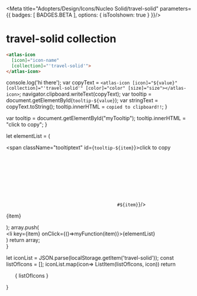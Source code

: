 
<Meta title="Adopters/Design/Icons/Nucleo Solid/travel-solid" parameters={{ badges: [ BADGES.BETA ], options: { isToolshown: true } }}/>

# travel-solid collection

```html
<atlas-icon 
  [icon]="icon-name"  
  [collection]="'travel-solid'">
</atlas-icon>

```

<style>
{`
/* NOTE: This css is generated by Nucleo */
ul {
  display: flex;
  flex-wrap: wrap;
  justify-content: center;
  padding-left: 0;
}

ul li {
  border-radius: .4em;
  transition: background-color .2s;
  user-select: none;
  overflow: hidden;
  text-align: center;
  padding: 2em 1em 1em;
}

ul li:hover {
  background: hsla(0, 0%, 0%, 0.05);
  cursor: pointer;
}

ul p {
  display: block;
  font-size: 0.75rem;
  color: hsla(0, 0%, 0%, 0.5);
  user-select: text;
  cursor: pointer;
  max-width: 6rem;
  padding: 8px 0 4px;
}

ul p::selection {
  background: hsl(230, 93%, 66%);
  color: #fff;
}

ul p::-moz-selection {
  background: hsl(230, 93%, 66%);
  color: #fff;
}

.svg-wrapper {
  font-size: 32px;
}

.svg-wrapper svg {
  display: block;
  margin: 0 auto 10px;
}

/* --------------------------------

Icons

-------------------------------- */

:root {
  --icon-color-primary: inherit;
  --icon-color-secondary: currentColor;
}

.icon {
  display: inline-block;
  color: var(--icon-color-primary); /* icon primary color */
  height: 1em;
  width: 1em;
  line-height: 1;
  flex-shrink: 0;
  max-width: initial;
}

.icon use {
  /* icon secondary color */
  fill: var(--icon-color-secondary);
  stroke: var(--icon-color-secondary);
}

.css-122ju8q {
    padding: 0;
}

.icon-name {
    font-size: 12px;
}

/* --------------------------------

Caps/Corners

-------------------------------- */

.icon use {
  --icon-stroke-linecap-butt: butt;
  stroke-miterlimit: 10;
  stroke-linecap: square;
  stroke-linejoin: miter;
}

.stroke-round use {
  --icon-stroke-linecap-butt: round;
  stroke-linecap: round;
  stroke-linejoin: round;
}

/* --------------------------------

Tooltip

-------------------------------- */

.tooltip {
  position: relative;
  display: inline-block;
}

.tooltip .tooltiptext {
  visibility: hidden;
  width: 100%;
  background-color: #f6f9fc;
  color: #242323;
  text-align: center;
  padding: 3px;
  position: absolute;
  z-index: 1;
  bottom: 84%;
  left: 50%;
  margin-left: -75px;
  opacity: 0;
  transition: opacity 0.3s;
  font-size: 11px;
  justify-content: center;
  display: flex;
  align-items: center;
}

.tooltip:hover .tooltiptext {
  visibility: visible;
  opacity: 1;
}
    
    `}
</style>


  console.log('hi there');
  var copyText = `<atlas-icon [icon]="${value}" [collection]="'travel-solid'" [color]="color" [size]="size"></atlas-icon>`;
  navigator.clipboard.writeText(copyText);
  var tooltip = document.getElementById(`tooltip-${value}`);
  var stringText = copyText.toString();
  tooltip.innerHTML = `copied to clipboard!!`;
}

  var tooltip = document.getElementById("myTooltip");
  tooltip.innerHTML = "click to copy";
}

  let elementList = (
      <div>
          <span className="tooltiptext" id={`tooltip-${item}`}>click to copy</span>
          <div className="svg-wrapper">
          <svg className="icon">
            <use href={`#${item}`}/>
          </svg>
          </div>
          <p  data-folder="">
          {item}
          </p> 
      </div>
  );
  array.push( <div className="tooltip" key={item}><li key={item} onClick={()=>myFunction(item)}>{elementList}</li></div>)
  return array;   
}

  let iconList = JSON.parse(localStorage.getItem('travel-solid'));
  const listOfIcons = [];
  iconList.map(icon=> ListItem(listOfIcons, icon))
  return <ul>{ listOfIcons }</ul>
}

<Base/>
<svg xmlns="http://www.w3.org/2000/svg">
  <defs>
    <symbol id="bag-luggage" viewBox="0 0 24 24">
      <path fill="currentColor" d="M15.75 3.75A.71.71 0 0 0 15 3H9a.709.709 0 0 0-.75.75V19.5h7.5V3.75Zm-6 .75h4.5v2.25h-4.5V4.5Zm9.75 2.25h-2.25V19.5h2.25A1.5 1.5 0 0 0 21 18V8.25a1.5 1.5 0 0 0-1.5-1.5ZM3 18V8.25a1.5 1.5 0 0 1 1.5-1.5h2.25V19.5H4.5A1.5 1.5 0 0 1 3 18Z"/>
    </symbol>
    <symbol id="check-in" viewBox="0 0 24 24">
      <path fill="currentColor" d="M3.75 18V7.5A2.25 2.25 0 0 1 6 5.25h1.5v-1.5a.75.75 0 0 1 1.5 0v1.5h6v-1.5a.75.75 0 1 1 1.5 0v1.5H18a2.25 2.25 0 0 1 2.25 2.25v5.25a.75.75 0 1 1-1.5 0v-3H5.25V18a.75.75 0 0 0 .75.75h7.5a.75.75 0 1 1 0 1.5H6A2.25 2.25 0 0 1 3.75 18Z"/>
      <path fill="currentColor" d="M12.22 17.03c.14.141.331.22.53.22h3v2.625a.375.375 0 0 0 .6.3l4.5-3.375a.374.374 0 0 0 0-.6l-4.5-3.375a.375.375 0 0 0-.6.3v2.625h-3a.75.75 0 0 0-.53 1.28Z"/>
    </symbol>
    <symbol id="check-out" viewBox="0 0 24 24">
      <path fill="currentColor" d="M16.5 5.25H18a2.25 2.25 0 0 1 2.25 2.25V18A2.25 2.25 0 0 1 18 20.25h-7.5a.75.75 0 1 1 0-1.5H18a.75.75 0 0 0 .75-.75V9.75H5.25v3a.75.75 0 1 1-1.5 0V7.5A2.25 2.25 0 0 1 6 5.25h1.5v-1.5a.75.75 0 0 1 1.5 0v1.5h6v-1.5a.75.75 0 1 1 1.5 0v1.5Z"/>
      <path fill="currentColor" d="M11.78 17.03a.75.75 0 0 1-.53.22h-3v2.625a.375.375 0 0 1-.6.3L3.15 16.8a.375.375 0 0 1 0-.6l4.5-3.375a.375.375 0 0 1 .6.3v2.625h3a.75.75 0 0 1 .53 1.28Z"/>
    </symbol>
    <symbol id="currency-exchange" viewBox="0 0 24 24">
      <path fill="currentColor" d="M18.791 17.886A8.986 8.986 0 0 0 12 3a.75.75 0 1 0 0 1.5 7.49 7.49 0 0 1 5.73 12.325l-1.34-1.34a.374.374 0 0 0-.635.204l-.75 4.5a.374.374 0 0 0 .431.43l4.5-.75a.375.375 0 0 0 .204-.634l-1.349-1.349ZM12 19.5A7.49 7.49 0 0 1 6.27 7.175l1.34 1.34a.375.375 0 0 0 .635-.203l.75-4.5a.375.375 0 0 0-.431-.432l-4.5.75a.375.375 0 0 0-.204.636l1.34 1.34A9 9 0 0 0 12 21a.75.75 0 1 0 0-1.5Z"/>
      <path fill="currentColor" d="M14.823 14.485c.115-.26.171-.54.164-.824a1.789 1.789 0 0 0-.459-1.242 4.345 4.345 0 0 0-1.65-.966l-.477-.183V8.986a6.754 6.754 0 0 1 1.959.464l.459-1.15a6.93 6.93 0 0 0-2.417-.514V6.75h-.834v1.058c-.663.038-1.3.273-1.83.675a1.768 1.768 0 0 0-.675 1.425c-.015.495.154.98.476 1.358a3.71 3.71 0 0 0 1.503.944l.525.195v2.348a5.704 5.704 0 0 1-1.293-.186 6.433 6.433 0 0 1-1.261-.442v1.325c.81.33 1.68.491 2.554.476v1.324h.834v-1.361a3.381 3.381 0 0 0 1.921-.728 1.92 1.92 0 0 0 .501-.676Zm-4.06-3.995a.84.84 0 0 1-.226-.595.742.742 0 0 1 .266-.576c.22-.174.487-.28.766-.308v1.95a2.293 2.293 0 0 1-.807-.47Zm2.681 2.937a.783.783 0 0 1 .062.327c0 .52-.368.835-1.105.946v-2.001c.31.098.598.252.85.455a.78.78 0 0 1 .193.273Z"/>
    </symbol>
    <symbol id="data-table" viewBox="0 0 24 24">
      <path fill="currentColor" d="M3.75 4.5v6a.75.75 0 0 0 .75.75h15a.75.75 0 0 0 .75-.75v-6a.75.75 0 0 0-.75-.75h-15a.75.75 0 0 0-.75.75ZM10.875 9h-4.5A.375.375 0 0 1 6 8.625v-2.25A.375.375 0 0 1 6.375 6h4.5a.375.375 0 0 1 .375.375v2.25a.375.375 0 0 1-.375.375Zm6.75 0h-4.5a.375.375 0 0 1-.375-.375v-2.25A.375.375 0 0 1 13.125 6h4.5a.375.375 0 0 1 .375.375v2.25a.375.375 0 0 1-.375.375ZM10.5 12.75h-6a.75.75 0 0 0 0 1.5h6a.75.75 0 0 0 0-1.5Zm-6 3h6a.75.75 0 0 1 0 1.5h-6a.75.75 0 0 1 0-1.5Zm6 3h-6a.75.75 0 0 0 0 1.5h6a.75.75 0 0 0 0-1.5Zm3-6h6a.75.75 0 0 1 0 1.5h-6a.75.75 0 0 1 0-1.5Zm6 3h-6a.75.75 0 0 0 0 1.5h6a.75.75 0 0 0 0-1.5Zm-6 3h6a.75.75 0 0 1 0 1.5h-6a.75.75 0 0 1 0-1.5Z"/>
    </symbol>
    <symbol id="explore" viewBox="0 0 24 24">
      <path fill="currentColor" d="M12 6.75c.45 0 .75-.3.75-.75V3.75c0-.45-.3-.75-.75-.75s-.75.3-.75.75V6c0 .45.3.75.75.75Zm0 1.5C9.9 8.25 8.25 9.9 8.25 12S9.9 15.75 12 15.75s3.75-1.65 3.75-3.75S14.1 8.25 12 8.25Zm4.8 0a.68.68 0 0 1-.525.225c-.225 0-.45-.075-.525-.225-.3-.3-.3-.75 0-1.05l.75-.75c.3-.3.75-.3 1.05 0 .3.3.3.75 0 1.05l-.75.75Zm-1.05 7.5c-.3.3-.3.75 0 1.05l.825.825a.81.81 0 0 0 .525.225.68.68 0 0 0 .525-.225c.3-.3.3-.75 0-1.05l-.825-.825c-.3-.3-.75-.3-1.05 0Zm-9.3.75.75-.75c.3-.3.825-.3 1.05 0 .3.3.3.75 0 1.05l-.75.75a.68.68 0 0 1-.525.225.81.81 0 0 1-.525-.225c-.3-.3-.3-.75 0-1.05Zm.75-8.25a.81.81 0 0 0 .525.225c.225 0 .45-.075.525-.225.3-.3.3-.75 0-1.05l-.75-.75c-.3-.3-.75-.3-1.05 0-.3.3-.3.75 0 1.05l.75.75Zm10.8 3h2.25c.45 0 .75.3.75.75s-.3.75-.75.75H18c-.45 0-.75-.3-.75-.75s.3-.75.75-.75Zm-6 6c-.45 0-.75.3-.75.75v2.25c0 .45.3.75.75.75s.75-.3.75-.75V18c0-.45-.3-.75-.75-.75Zm-6-6c.45 0 .75.3.75.75s-.3.75-.75.75H3.75c-.45 0-.75-.3-.75-.75s.3-.75.75-.75H6Z"/>
    </symbol>
    <symbol id="flight-connection" viewBox="0 0 24 24">
      <path fill="currentColor" d="m18.532 8.801 1.764 1.764v-.003a1.125 1.125 0 0 1-1.587 1.596l-1.767-1.768-4.076 1.324a.375.375 0 0 1-.381-.091l-.75-.75a.374.374 0 0 1 .065-.583l3.09-1.95-1.326-1.324-1.469.389a.375.375 0 0 1-.408-.155l-.484-.725a.377.377 0 0 1 .15-.546l1.866-.9.9-1.867a.37.37 0 0 1 .397-.207.375.375 0 0 1 .149.058l.725.485a.375.375 0 0 1 .154.408l-.389 1.468L16.48 6.75l1.953-3.09a.375.375 0 0 1 .582-.065l.75.75a.375.375 0 0 1 .092.38l-1.325 4.076Zm-6.22 7.949.485.725a.376.376 0 0 1-.15.546l-1.866.9-.9 1.866a.37.37 0 0 1-.397.207.374.374 0 0 1-.149-.058l-.725-.484a.375.375 0 0 1-.155-.408l.39-1.469-1.326-1.325-1.952 3.09a.375.375 0 0 1-.583.066l-.75-.75a.375.375 0 0 1-.091-.381l1.324-4.076-1.763-1.763A1.125 1.125 0 0 1 5.29 11.84l1.768 1.768 4.076-1.322a.38.38 0 0 1 .381.091l.75.75a.377.377 0 0 1-.065.583l-3.09 1.95 1.325 1.325 1.469-.39a.375.375 0 0 1 .408.155Zm-7.062-7A.75.75 0 0 0 6 9a3 3 0 0 1 3-3 .75.75 0 0 0 0-1.5A4.504 4.504 0 0 0 4.5 9a.75.75 0 0 0 .75.75Zm12.97 4.72a.75.75 0 0 1 1.28.53 4.505 4.505 0 0 1-4.5 4.5.75.75 0 1 1 0-1.5 3 3 0 0 0 3-3 .75.75 0 0 1 .22-.53Z"/>
    </symbol>
    <symbol id="globe" viewBox="0 0 24 24">
      <path fill="currentColor" d="M12 3c-4.963 0-9 4.037-9 9s4.037 9 9 9 9-4.037 9-9-4.037-9-9-9Zm7.462 8.25h-2.607c-.104-2.408-.698-4.515-1.606-6 2.297 1.112 3.949 3.351 4.213 6ZM11.25 4.725v6.525H8.644C8.8 7.898 9.986 5.445 11.25 4.725Zm0 8.025v6.525c-1.264-.72-2.45-3.173-2.606-6.525h2.606Zm1.5 6.525V12.75h2.606c-.156 3.352-1.342 5.805-2.606 6.525Zm0-8.025V4.725c1.264.72 2.45 3.173 2.606 6.525H12.75Zm-4-6c-.907 1.485-1.502 3.592-1.606 6H4.538c.264-2.649 1.916-4.888 4.212-6Zm-4.212 7.5h2.607c.104 2.408.699 4.515 1.606 6-2.297-1.111-3.949-3.351-4.213-6Zm10.712 6c.907-1.485 1.502-3.592 1.605-6h2.607c-.264 2.649-1.916 4.889-4.212 6Z"/>
    </symbol>
    <symbol id="globe-map" viewBox="0 0 24 24">
      <path fill="currentColor" d="M15.152 3.307a.75.75 0 0 1 1.05-.15A8.178 8.178 0 0 1 19.5 9.75c0 4.296-3.302 7.831-7.5 8.212V19.5h3a.75.75 0 0 1 0 1.5H7.5a.75.75 0 0 1 0-1.5h3v-1.544a8.165 8.165 0 0 1-5.842-3.255.75.75 0 0 1 1.2-.901 6.688 6.688 0 0 0 5.392 2.7A6.758 6.758 0 0 0 18 9.75a6.692 6.692 0 0 0-2.7-5.393.75.75 0 0 1-.149-1.05Z"/>
      <path fill="currentColor" d="M16.5 9.75a5.25 5.25 0 1 1-10.5 0 5.25 5.25 0 0 1 10.5 0Z"/>
    </symbol>
    <symbol id="hotel-bell" viewBox="0 0 24 24">
      <path fill="currentColor" d="M12.75 5.25v1.538A8.258 8.258 0 0 1 20.25 15v1.5a.75.75 0 0 1-.75.75h-15a.75.75 0 0 1-.75-.75V15a8.258 8.258 0 0 1 7.5-8.212V5.25h-1.5a.75.75 0 0 1 0-1.5h4.5a.75.75 0 1 1 0 1.5h-1.5Zm-5.603 7.74a5.22 5.22 0 0 1 1.14-1.702.752.752 0 0 0-.532-1.271.75.75 0 0 0-.528.21A6.705 6.705 0 0 0 5.25 15a.75.75 0 1 0 1.5 0 5.22 5.22 0 0 1 .397-2.01ZM3.75 20.25h16.5a.75.75 0 1 0 0-1.5H3.75a.75.75 0 1 0 0 1.5Z"/>
    </symbol>
    <symbol id="landing" viewBox="0 0 24 24">
      <path fill="currentColor" d="m14.65 11.85 5.141.924.025.005a1.46 1.46 0 0 1 1.184 1.1 1.509 1.509 0 0 1-1.743 1.847l-11.39-2.044-.209-.07L4.63 12.06a1.499 1.499 0 0 1-.777-.994l-.564-2.419a.375.375 0 0 1 .432-.454L4.87 8.4a.375.375 0 0 1 .244.16l1.22 1.797 3.848.692L7.81 4.585a.375.375 0 0 1 .416-.499l1.336.232a.375.375 0 0 1 .25.163l4.838 7.369ZM3.75 21h16.5a.75.75 0 1 0 0-1.5H3.75a.75.75 0 1 0 0 1.5Z"/>
    </symbol>
    <symbol id="palm-tree" viewBox="0 0 24 24">
      <path fill="currentColor" d="M14.905 6.694a5.663 5.663 0 0 1 2.23.881 5.834 5.834 0 0 1 2.359 4.332.75.75 0 0 1-1.16.717L11.67 8.182 6.593 14.71a.75.75 0 0 1-1.29-.183 5.07 5.07 0 0 1 .514-4.852 6.773 6.773 0 0 1 2.45-2.148l-3.2-.8a.75.75 0 0 1-.286-1.313A5.24 5.24 0 0 1 8.775 4.36a4.15 4.15 0 0 1 2.368 1.574 5.315 5.315 0 0 1 2.974-2.727 5.417 5.417 0 0 1 4.3.667.75.75 0 0 1-.113 1.31l-3.4 1.51Z"/>
      <path fill="currentColor" d="M12.612 19.5h7.638a.75.75 0 1 1 0 1.5H3.75a.75.75 0 1 1 0-1.5h7.275c.64-1.693.969-3.487.972-5.297a14.9 14.9 0 0 0-.411-3.47L12 10.2l1.174.787c.212 1.06.32 2.138.322 3.219a16.538 16.538 0 0 1-.884 5.294Z"/>
    </symbol>
    <symbol id="spaceship" viewBox="0 0 24 24">
      <path fill="currentColor" d="M20.423 3.147a.75.75 0 0 1 .479.742c-.596 10.472-9.918 14.402-10.011 14.44a.75.75 0 0 1-.814-.163l-4.243-4.243a.75.75 0 0 1-.165-.81c.038-.095 3.924-9.467 14.445-10.016a.75.75 0 0 1 .31.05Zm-6.63 8.824a1.5 1.5 0 1 0-.586-2.942 1.5 1.5 0 0 0 .585 2.942Zm-9.266 4.697c-.26.108-.494.266-.692.465C3 17.965 3 21 3 21s3.018-.017 3.851-.85a2.132 2.132 0 0 0-2.324-3.482Zm6.241-11.912a6.683 6.683 0 0 0-6.915 3.213.75.75 0 0 0 .117.911l1.491 1.492a19.967 19.967 0 0 1 5.307-5.616Zm8.262 11.642a6.684 6.684 0 0 0 .214-3.166 19.968 19.968 0 0 1-5.617 5.306l1.493 1.492a.75.75 0 0 0 .911.116 6.682 6.682 0 0 0 3-3.748Z"/>
    </symbol>
    <symbol id="take-off" viewBox="0 0 24 24">
      <path fill="currentColor" d="M19.895 7a1.5 1.5 0 0 1 .349 2.75l-10.042 5.755-.204.08-3.315.758a1.499 1.499 0 0 1-1.236-.262l-1.986-1.49a.375.375 0 0 1 .038-.626l1.013-.58a.376.376 0 0 1 .288-.035l2.093.594L10.29 12h-.004L4.312 8.573a.375.375 0 0 1 0-.65l1.173-.681a.375.375 0 0 1 .296-.035l8.444 2.535 4.531-2.597a1.5 1.5 0 0 1 1.139-.144ZM3.75 21h16.5a.75.75 0 1 0 0-1.5H3.75a.75.75 0 1 0 0 1.5Z"/>
    </symbol>
    <symbol id="taxi" viewBox="0 0 24 24">
      <path fill="currentColor" d="M13.875 3h-3.75a.375.375 0 0 0-.375.375V4.5h4.5V3.375A.375.375 0 0 0 13.875 3Zm5.685 7.56.78.78a2.249 2.249 0 0 1 .66 1.592V19.5a.75.75 0 0 1-.75.75H18a.75.75 0 0 1-.75-.75V18H6.75v1.5a.75.75 0 0 1-.75.75H3.75A.75.75 0 0 1 3 19.5v-6.569c0-.596.237-1.168.659-1.59l.781-.782 1.26-3.77A2.25 2.25 0 0 1 7.83 5.25h8.34a2.25 2.25 0 0 1 2.13 1.538l1.26 3.772ZM7.393 6.892a.75.75 0 0 0-.273.371L6.04 10.5h11.92l-1.08-3.237a.75.75 0 0 0-.712-.513H7.831a.75.75 0 0 0-.439.142Zm.748 7.248c.07-.07.11-.165.11-.265v-.75a.375.375 0 0 0-.375-.375h-2.25a.375.375 0 0 0-.375.375v.75a.375.375 0 0 0 .375.375h2.25c.1 0 .195-.04.265-.11Zm7.72 0c.07.07.166.11.265.11h2.25a.375.375 0 0 0 .375-.375v-.75a.375.375 0 0 0-.375-.375h-2.25a.375.375 0 0 0-.375.375v.75c0 .1.04.195.11.265Z"/>
    </symbol>
    <symbol id="telescope" viewBox="0 0 24 24">
      <path fill="currentColor" d="M16.625 3.185c.96.35 1.83.914 2.54 1.65 1.798 1.799 2.36 3.954 1.299 5.01l-3.867 3.867a1.918 1.918 0 0 1-1.403.538 3.432 3.432 0 0 1-1.069-.185 6.718 6.718 0 0 1-2.54-1.65c-1.798-1.799-2.357-3.954-1.3-5.012l3.868-3.867a2.325 2.325 0 0 1 2.472-.35Zm1.836 5.588c.497.163.831.123.942.013.28-.281 0-1.59-1.297-2.89a5.302 5.302 0 0 0-1.95-1.287 1.966 1.966 0 0 0-.593-.109.503.503 0 0 0-.349.097c-.28.278 0 1.59 1.297 2.89a5.276 5.276 0 0 0 1.95 1.286Zm-7.936 4.702a8.259 8.259 0 0 1-1.913-2.896l-2.166 2.164a1.884 1.884 0 0 0-.3 1.984 5 5 0 0 0 1.23 1.899 4.144 4.144 0 0 0 2.732 1.368 1.573 1.573 0 0 0 1.15-.44l2.163-2.162a8.368 8.368 0 0 1-2.896-1.917Zm-4.212 4.211a6.819 6.819 0 0 1-1.37-1.936l-1.587 1.583c-.636.638-.402 1.796.557 2.754.352.363.782.64 1.258.812.19.064.389.098.59.101a1.25 1.25 0 0 0 .906-.355l1.583-1.587a6.722 6.722 0 0 1-1.937-1.372Z"/>
    </symbol>
    <symbol id="ticket" viewBox="0 0 24 24">
      <path fill="currentColor" d="M20.694 9.8A.717.717 0 0 0 21 9.195V6.75a2.25 2.25 0 0 0-2.25-2.25H5.25A2.25 2.25 0 0 0 3 6.75v2.445a.717.717 0 0 0 .306.605 2.624 2.624 0 0 1 0 4.4.717.717 0 0 0-.306.605v2.445a2.25 2.25 0 0 0 2.25 2.25h13.5A2.25 2.25 0 0 0 21 17.25v-2.445a.717.717 0 0 0-.306-.605 2.624 2.624 0 0 1 0-4.4ZM16.5 14.625a.375.375 0 0 1-.375.375h-8.25a.375.375 0 0 1-.375-.375v-5.25A.375.375 0 0 1 7.875 9h8.25a.375.375 0 0 1 .375.375v5.25Z"/>
    </symbol>
  </defs>
</svg>


































